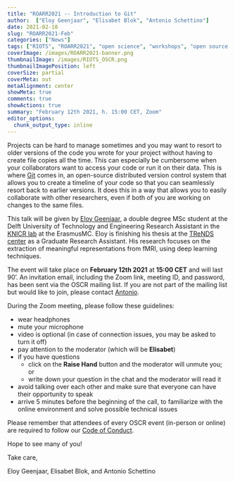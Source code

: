 ```yaml
---
title: "ROARR2021 -- Introduction to Git"
author:  ["Eloy Geenjaar", "Elisabet Blok", "Antonio Schettino"]
date: 2021-02-10
slug: "ROARR2021-Feb"
categories: ["News"]
tags: ["RIOTS", "ROARR2021", "open science", "workshops", "open source software", "reproducible analysis"]
coverImage: /images/ROARR2021-banner.png
thumbnailImage: /images/RIOTS_OSCR.png
thumbnailImagePosition: left
coverSize: partial
coverMeta: out
metaAlignment: center
showMeta: true
comments: true
showActions: true
summary: "February 12th 2021, h. 15:00 CET, Zoom"
editor_options: 
  chunk_output_type: inline
---
```


Projects can be hard to manage sometimes and you may want to resort to older versions of the code you wrote for your project without having to create file copies all the time. This can especially be cumbersome when your collaborators want to access your code or run it on their data. This is where [Git](https://git-scm.com/) comes in, an open-source distributed version control system that allows you to create a timeline of your code so that you can seamlessly resort back to earlier versions. It does this in a way that allows you to easily collaborate with other researchers, even if both of you are working on changes to the same files.

This talk will be given by [Eloy Geenjaar](https://twitter.com/eloygeenjaar), a double degree MSc student at the Delft University of Technology and Engineering Research Assistant in the [KNICR lab](https://www.erasmusmc.nl/en/research/groups/kinder-neuroimaging-centrum-rotterdam-knicr) at the ErasmusMC. Eloy is finishing his thesis at the [TReNDS center](https://trendscenter.org/) as a Graduate Research Assistant. His research focuses on the extraction of meaningful representations from fMRI, using deep learning techniques.

The event will take place on **February 12th 2021** at **15:00 CET** and will last 90'. An invitation email, including the Zoom link, meeting ID, and password, has been sent via the OSCR mailing list. If you are not part of the mailing list but would like to join, please contact [Antonio](mailto:schettino@eur.nl).

During the Zoom meeting, please follow these guidelines:

* wear headphones
* mute your microphone
* video is optional (in case of connection issues, you may be asked to turn it off)
* pay attention to the moderator (which will be **Elisabet**)
* if you have questions
  - click on the **Raise Hand** button and the moderator will unmute you; or
  - write down your question in the chat and the moderator will read it
* avoid talking over each other and make sure that everyone can have their opportunity to speak
* arrive 5 minutes before the beginning of the call, to familiarize with the online environment and solve possible technical issues

Please remember that attendees of every OSCR event (in-person or online) are required to follow our [Code of Conduct](https://www.openscience-rotterdam.com/coc/).

Hope to see many of you!

Take care,

Eloy Geenjaar, Elisabet Blok, and Antonio Schettino


